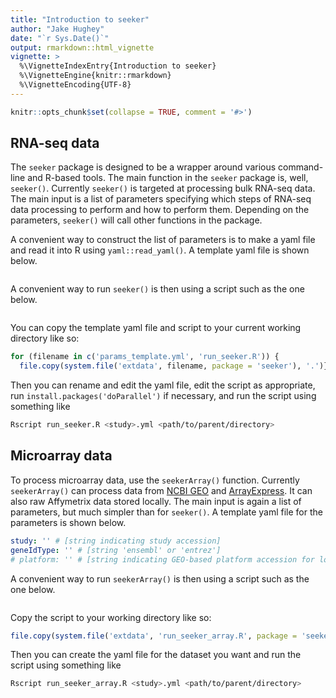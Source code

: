 ```yaml
---
title: "Introduction to seeker"
author: "Jake Hughey"
date: "`r Sys.Date()`"
output: rmarkdown::html_vignette
vignette: >
  %\VignetteIndexEntry{Introduction to seeker}
  %\VignetteEngine{knitr::rmarkdown}
  %\VignetteEncoding{UTF-8}
---
```


```r
knitr::opts_chunk$set(collapse = TRUE, comment = '#>')
```

## RNA-seq data

The `seeker` package is designed to be a wrapper around various command-line and R-based tools. The main function in the `seeker` package is, well, `seeker()`. Currently `seeker()` is targeted at processing bulk RNA-seq data. The main input is a list of parameters specifying which steps of RNA-seq data processing to perform and how to perform them. Depending on the parameters, `seeker()` will call other functions in the package.

A convenient way to construct the list of parameters is to make a yaml file and read it into R using `yaml::read_yaml()`. A template yaml file is shown below.

```r
```

A convenient way to run `seeker()` is then using a script such as the one below.

```r
```

You can copy the template yaml file and script to your current working directory like so:

```r
for (filename in c('params_template.yml', 'run_seeker.R')) {
  file.copy(system.file('extdata', filename, package = 'seeker'), '.')}
```

Then you can rename and edit the yaml file, edit the script as appropriate, run `install.packages('doParallel')` if necessary, and run the script using something like

```sh
Rscript run_seeker.R <study>.yml <path/to/parent/directory>
```

## Microarray data

To process microarray data, use the `seekerArray()` function. Currently `seekerArray()` can process data from [NCBI GEO](https://www.ncbi.nlm.nih.gov/geo/) and [ArrayExpress](https://www.ebi.ac.uk/arrayexpress/). It can also raw Affymetrix data stored locally. The main input is again a list of parameters, but much simpler than for `seeker()`. A template yaml file for the parameters is shown below.

```yaml
study: '' # [string indicating study accession]
geneIdType: '' # [string 'ensembl' or 'entrez']
# platform: '' # [string indicating GEO-based platform accession for local data]
```

A convenient way to run `seekerArray()` is then using a script such as the one below.

```r
```

Copy the script to your working directory like so:

```r
file.copy(system.file('extdata', 'run_seeker_array.R', package = 'seeker'), '.')
```

Then you can create the yaml file for the dataset you want and run the script using something like

```sh
Rscript run_seeker_array.R <study>.yml <path/to/parent/directory>
```
